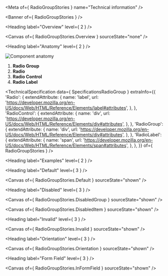 
<Meta of={ RadioGroupStories } name="Technical information" />

<Banner of={ RadioGroupStories } />

<Heading label="Overview" level={ 2 } />

<Canvas of={ RadioGroupStories.Overview } sourceState="none" />

<Heading label="Anatomy" level={ 2 } />

![Component anatomy](components/radio-group/anatomy-tech.png "Component anatomy")

1. **Radio Group**
2. **Radio**
3. **Radio Control**
4. **Radio Label**

<TechnicalSpecification
  data={ SpecificationsRadioGroup }
  extraInfo={{
    'Radio': {
      extendAttribute: {
        name: 'label',
        url: 'https://developer.mozilla.org/en-US/docs/Web/HTML/Reference/Elements/label#attributes',
      },
    },
    'RadioControl': {
      extendAttribute: {
        name: 'div',
        url: 'https://developer.mozilla.org/en-US/docs/Web/HTML/Reference/Elements/div#attributes',
      },
    },
    'RadioGroup': {
      extendAttribute: {
        name: 'div',
        url: 'https://developer.mozilla.org/en-US/docs/Web/HTML/Reference/Elements/div#attributes',
      },
    },
    'RadioLabel': {
      extendAttribute: {
        name: 'span',
        url: 'https://developer.mozilla.org/en-US/docs/Web/HTML/Reference/Elements/span#attributes',
      },
    },
  }}
  of={ RadioGroupStories } />

<Heading label="Examples" level={ 2 } />

<Heading label="Default" level={ 3 } />

<Canvas of={ RadioGroupStories.Default } sourceState="shown" />

<Heading label="Disabled" level={ 3 } />

<Canvas of={ RadioGroupStories.DisabledGroup } sourceState="shown" />

<Canvas of={ RadioGroupStories.DisabledItem } sourceState="shown" />

<Heading label="Invalid" level={ 3 } />

<Canvas of={ RadioGroupStories.Invalid } sourceState="shown" />

<Heading label="Orientation" level={ 3 } />

<Canvas of={ RadioGroupStories.Orientation } sourceState="shown" />

<Heading label="Form Field" level={ 3 } />

<Canvas of={ RadioGroupStories.InFormField } sourceState="shown" />
